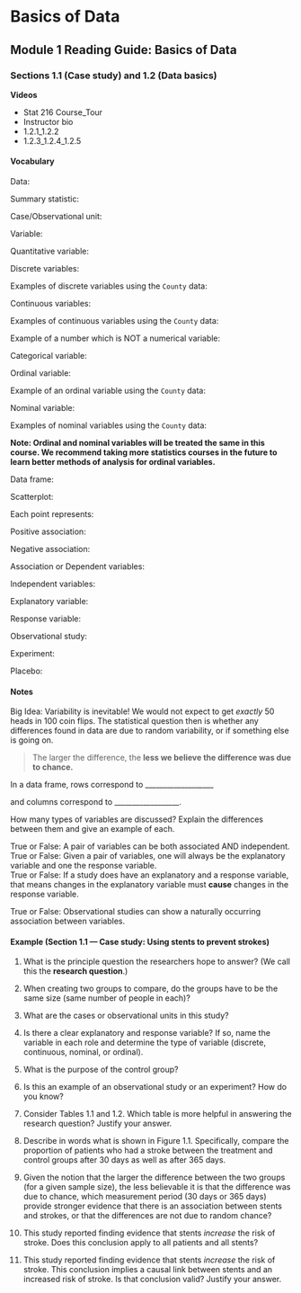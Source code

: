 # Basics of Data

## Module 1 Reading Guide: Basics of Data

### Sections 1.1 (Case study) and 1.2 (Data basics) {-}

**Videos**  

* Stat 216 Course_Tour
* Instructor bio
* 1.2.1_1.2.2
* 1.2.3_1.2.4_1.2.5

\setstretch{1.25}

#### Vocabulary {-}

Data:
\rgs

Summary statistic:
\rgs

Case/Observational unit:
\rgs

Variable:
\rgs

\rgi Quantitative variable:
\rgs

\rgi Discrete variables:
\rgs

\rgi \rgi Examples of discrete variables using the `County` data: 
\rgs

\rgi Continuous variables:
\rgs

\rgi \rgi Examples of continuous variables using the `County` data: 
\rgs

Example of a number which is NOT a numerical variable: 
\rgs

Categorical variable:
\rgs

\rgi Ordinal variable:
\rgs

\rgi \rgi Example of an ordinal variable using the `County` data:
\rgs

\rgi Nominal variable:
\rgs

\rgi \rgi Examples of nominal variables using the `County` data:

\rgs

**Note: Ordinal and nominal variables will be treated the same in this course.  We recommend taking more statistics courses in the future to learn better methods of analysis for ordinal variables.**

Data frame:
\rgs

Scatterplot:
\rgs
	
\rgi Each point represents:  

\rgi Positive association:  

\rgi Negative association:   

Association or Dependent variables:
\rgs

Independent variables:
\rgs

Explanatory variable:
\rgs

Response variable:
\rgs

Observational study:
\rgs

Experiment:
\rgs

Placebo:
\rgs

#### Notes {-}

Big Idea: Variability is inevitable!  We would not expect to get _exactly_ 50 heads in 100 coin flips.  The statistical question then is whether any differences found in data are due to random variability, or if something else is going on.  

> The larger the difference, the **less we believe the difference was due to chance.**

In a data frame, rows correspond to ___________________ 

and columns correspond to __________________.

How many types of variables are discussed?  Explain the differences between them and give an example of each.
\rgs
\rgs


True or False: A pair of variables can be both associated AND independent.  
True or False: Given a pair of variables, one will always be the explanatory variable and one the response variable.  
True or False: If a study does have an explanatory and a response variable, that means changes in the explanatory variable must **cause** changes in the response variable. 

True or False: Observational studies can show a naturally occurring association between variables.  

#### Example (Section 1.1 --- Case study: Using stents to prevent strokes) {-}

1.	What is the principle question the researchers hope to answer?  (We call this the **research question**.)
\rgs
\rgs


2.	When creating two groups to compare, do the groups have to be the same size (same number of people in each)?
\rgs
\rgs

3.	What are the cases or observational units in this study?
\rgs
\rgs


4.	Is there a clear explanatory and response variable?  If so, name the variable in each role and determine the type of variable (discrete, continuous, nominal, or ordinal).
\rgs
\rgs


5.	What is the purpose of the control group?
\rgs
\rgs


6.	Is this an example of an observational study or an experiment?  How do you know?
\rgs
\rgs



7.	Consider Tables 1.1 and 1.2.  Which table is more helpful in answering the research question?  Justify your answer.
\rgs
\rgs


8.	Describe in words what is shown in Figure 1.1.  Specifically, compare the proportion of patients who had a stroke between the treatment and control groups after 30 days as well as after 365 days.
\rgs
\rgs


\newpage

9.	Given the notion that the larger the difference between the two groups (for a given sample size), the less believable it is that the difference was due to chance, which measurement period (30 days or 365 days) provide stronger evidence that there is an association between stents and strokes, or that the differences are not due to random chance?
\rgs
\rgs


10.	This study reported finding evidence that stents *increase* the risk of stroke.  Does this conclusion apply to all patients and all stents?
\rgs
\rgs

11.	This study reported finding evidence that stents *increase* the risk of stroke.  This conclusion implies a causal link between stents and an increased risk of stroke.  Is that conclusion valid?  Justify your answer.

\newpage
